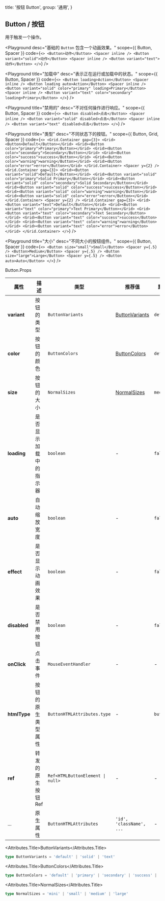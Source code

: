
  title: '按钮 Button',
  group: '通用',
}

## Button / 按钮

用于触发一个操作。

<Playground
  desc="基础的 `Button` 包含一个动画效果。"
  scope={{ Button, Spacer }}
  code={`
  <>
    <Button>动作</Button>
    <Spacer inline />
    <Button variant="solid">动作</Button>
    <Spacer inline />
    <Button variant="text">动作</Button>
  </>
`}
/>

<Playground
  title="加载中"
  desc="表示正在运行或加载中的状态。"
  scope={{ Button, Spacer }}
  code={`
<>
  <Button loading>Action</Button>
  <Spacer inline />
  <Button loading auto>Action</Button>
  <Spacer inline />
  <Button variant="solid" color="primary" loading>Primary</Button>
  <Spacer inline />
  <Button variant="text" color="secondary" loading>Primary</Button>
</>
`}
/>

<Playground
  title="禁用的"
  desc="不对任何操作进行响应。"
  scope={{ Button, Spacer }}
  code={`
    <>
      <Button disabled>点击</Button>
      <Spacer inline />
      <Button variant="solid" disabled>点击</Button>
      <Spacer inline />
      <Button variant="text" disabled>点击</Button>
    </>
  `}
/>

<Playground
  title="类型"
  desc="不同状态下的按钮。"
  scope={{ Button, Grid, Spacer }}
  code={`
  <>
    <Grid.Container gap={3}>
      <Grid><Button>Default</Button></Grid>
      <Grid><Button color="primary">Primary</Button></Grid>
      <Grid><Button color="secondary">Secondary</Button></Grid>
      <Grid><Button color="success">success</Button></Grid>
      <Grid><Button color="warning">warning</Button></Grid>
      <Grid><Button color="error">error</Button></Grid>
    </Grid.Container>
    <Spacer y={2} />
    <Grid.Container gap={3}>
      <Grid><Button variant="solid">Default</Button></Grid>
      <Grid><Button variant="solid" color="primary">Solid Primary</Button></Grid>
      <Grid><Button variant="solid" color="secondary">Solid Secondary</Button></Grid>
      <Grid><Button variant="solid" color="success">success</Button></Grid>
      <Grid><Button variant="solid" color="warning">warning</Button></Grid>
      <Grid><Button variant="solid" color="error">error</Button></Grid>
    </Grid.Container>
    <Spacer y={2} />
    <Grid.Container gap={3}>
      <Grid><Button variant="text">Default</Button></Grid>
      <Grid><Button variant="text" color="primary">Text Primary</Button></Grid>
      <Grid><Button variant="text" color="secondary">Text Secondary</Button></Grid>
      <Grid><Button variant="text" color="success">success</Button></Grid>
      <Grid><Button variant="text" color="warning">warning</Button></Grid>
      <Grid><Button variant="text" color="error">error</Button></Grid>
    </Grid.Container>
  </>
`}
/>

<Playground
  title="大小"
  desc="不同大小的按钮组件。"
  scope={{ Button, Spacer }}
  code={`
<>
  <Button size="small">Small</Button> <Spacer y={.5} />
  <Button>Medium</Button> <Spacer y={.5} />
  <Button size="large">Large</Button> <Spacer y={.5} />
  <Button auto>Auto</Button>
</>
`}
/>

<Attributes edit="/pages/zh-cn/components/button.mdx">
<Attributes.Title>Button.Props</Attributes.Title>

| 属性         | 描述                   | 类型                                            | 推荐值                            | 默认      |
| ------------ | ---------------------- | ----------------------------------------------- | --------------------------------- | --------- |
| **variant**  | 按钮的类型             | `ButtonVariants`                                | [ButtonVariants](#buttonVariants) | `default` |
| **color**    | 按钮的颜色             | `ButtonColors`                                  | [ButtonColors](#buttontypes)      | `default` |
| **size**     | 按钮的大小             | `NormalSizes`                                   | [NormalSizes](#normalsizes)       | `medium`  |
| **loading**  | 是否显示加载中的指示器 | `boolean`                                       | -                                 | `false`   |
| **auto**     | 自动缩放宽度           | `boolean`                                       | -                                 | `false`   |
| **effect**   | 是否显示动画效果       | `boolean`                                       | -                                 | `false`   |
| **disabled** | 是否禁用按钮           | `boolean`                                       | -                                 | `false`   |
| **onClick**  | 点击事件               | `MouseEventHandler`                             | -                                 | -         |
| **htmlType** | 按钮的原生类型属性     | `ButtonHTMLAttributes.type`                     | -                                 | `button`  |
| **ref**      | 转发的原生按钮 Ref     | <Code>Ref<HTMLButtonElement &#124; null></Code> | -                                 | -         |
| ...          | 原生属性               | `ButtonHTMLAttributes`                          | `'id', 'className', ...`          | -         |

<Attributes.Title>ButtonVariants</Attributes.Title>

```ts
type ButtonVariants = 'default' | 'solid' | 'text'
```

<Attributes.Title>ButtonColors</Attributes.Title>

```ts
type ButtonColors = 'default' | 'primary' | 'secondary' | 'success' | 'warning' | 'error'
```

<Attributes.Title>NormalSizes</Attributes.Title>

```ts
type NormalSizes = 'mini' | 'small' | 'medium' | 'large'
```

</Attributes>

